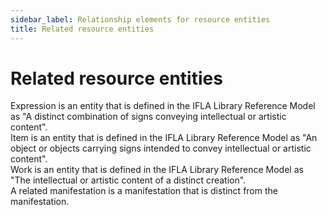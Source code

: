 ```yaml
---
sidebar_label: Relationship elements for resource entities
title: Related resource entities
---
```

# Related resource entities

<div className="guid">
Expression is an entity that is defined in the <OutLink href="https://repository.ifla.org/handle/20.500.14598/40.2">IFLA Library Reference Model</OutLink> as "A distinct combination of signs conveying intellectual or artistic content".
</div>

<div className="guid">
Item is an entity that is defined in the <OutLink href="https://repository.ifla.org/handle/20.500.14598/40.2">IFLA Library Reference Model</OutLink> as "An object or objects carrying signs intended to convey intellectual or artistic content".
</div>

<div className="guid">
Work is an entity that is defined in the <OutLink href="https://repository.ifla.org/handle/20.500.14598/40.2">IFLA Library Reference Model</OutLink> as "The intellectual or artistic content of a distinct creation".
</div>

<div className="guid">
A related manifestation is a manifestation that is distinct from the manifestation.
</div>
